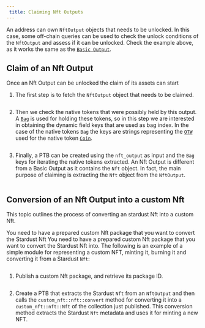```yaml
---
 title: Claiming Nft Outputs
---
```


An address can own `NftOutput` objects that needs to be unlocked. 
In this case, some off-chain queries can be used to check the unlock conditions of the `NftOutput` and assess if it can be unlocked. 
Check the example above, as it works the same as the [`Basic Output`](basic.mdx).
    
## Claim of an Nft Output
Once an Nft Output can be unlocked the claim of its assets can start

1. The first step is to fetch the `NftOutput` object that needs to be claimed.

<Tabs>
<TabItem value="rs" label="Rust">

```rust file=<rootDir>/docs/examples/rust/stardust/nft-output-claim.rs#L54-L78
```

</TabItem>
<TabItem value="ts" label="TypeScript">

</TabItem>
</Tabs>


2. Then we check the native tokens that were possibly held by this output. A [`Bag`](../../../references/framework/iota-framework/bag) is used for holding these tokens, so in this step we are interested in obtaining the dynamic field keys that are used as bag index. In the case of the native tokens `Bag` the keys are strings representing the [`OTW`](../../iota-101/iota-move-concepts/one-time-witness.mdx) used for the native token [`Coin`](../../../references/framework/iota-framework/coin.mdx#resource-coin).

<Tabs>
<TabItem value="rs" label="Rust">

```rust file=<rootDir>/docs/examples/rust/stardust/nft-output-claim.rs#L80-L105
```

</TabItem>
<TabItem value="ts" label="TypeScript">

</TabItem>
</Tabs>

3. Finally, a PTB can be created using the `nft_output` as input and the `Bag` keys for iterating the native tokens extracted.
An Nft Output is different from a Basic Output as it contains the `Nft` object. 
In fact, the main purpose of claiming is extracting the `Nft` object from the `NftOutput`.

<Tabs>
<TabItem value="rs" label="Rust">

```rust file=<rootDir>/docs/examples/rust/stardust/nft-output-claim.rs#L107-L173
```

</TabItem>
<TabItem value="ts" label="TypeScript">

</TabItem>
</Tabs>

## Conversion of an Nft Output into a custom Nft
This topic outlines the process of converting an stardust Nft into a custom Nft.

You need to have a prepared custom Nft package that you want to convert the Stardust Nft You need to have a prepared custom Nft package that you want to convert the Stardust Nft into. 
The following is an example of a simple module for representing a custom NFT, minting it, burning it and converting it from a Stardust `Nft`:

<Tabs>
<TabItem value="move" label="Move">

```move file=<rootDir>/docs/examples/move/custom_nft/sources/nft.move
```

</TabItem>
<TabItem value="ts" label="TypeScript">

</TabItem>
</Tabs>


1. Publish a custom Nft package, and retrieve its package ID.

<Tabs>
<TabItem value="rs" label="Rust">

```rust file=<rootDir>/docs/examples/rust/stardust/nft-migration.rs#L210-L227
```

</TabItem>
<TabItem value="ts" label="TypeScript">

</TabItem>
</Tabs>

2. Create a PTB that extracts the Stardust `Nft` from an `NftOutput` and then calls the `custom_nft::nft::convert` method for converting it into a `custom_nft::nft::Nft` of the collection just published. 
This conversion method extracts the Stardust `Nft` metadata and uses it for minting a new NFT.

<Tabs>
<TabItem value="rs" label="Rust">

```rust file=<rootDir>/docs/examples/rust/stardust/nft-migration.rs#L84-L141
```

</TabItem>
<TabItem value="ts" label="TypeScript">

</TabItem>
</Tabs>

